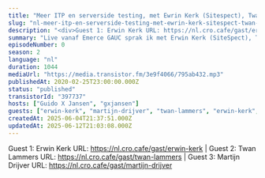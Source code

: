 ```yaml
---
title: "Meer ITP en serverside testing, met Ewrin Kerk (Sitespect), Twan Lammers (OrangeValley) en Martijn Drijver (Fosby Digital Agency)"
slug: "nl-meer-itp-en-serverside-testing-met-ewrin-kerk-sitespect-twan-lammers-orangevalley-en-martijn-drijver-fosby-digital-agency"
description: "<div>Guest 1: Erwin Kerk URL: https://nl.cro.cafe/gast/erwin-kerk | Guest 2: Twan Lammers URL: https://nl.cro.cafe/gast/twan-lammers | Guest 3: Martijn Drijver URL: https://nl.cro.cafe/gast/martijn-drijver&nbsp;</div>"
summary: "Live vanaf Emerce GAUC sprak ik met Erwin Kerk (SiteSpect), Twan Lammers (OrangeValley) en Martijn Drijver (Fosby Digital Agency) over het thema van de dag: ITP en serverside testing."
episodeNumber: 0
season: 2
language: "nl"
duration: 1044
mediaUrl: "https://media.transistor.fm/3e9f4066/795ab432.mp3"
publishedAt: 2020-02-25T23:00:00.000Z
status: "published"
transistorId: "397737"
hosts: ["Guido X Jansen", "gxjansen"]
guests: ["erwin-kerk", "martijn-drijver", "twan-lammers", "erwin-kerk", "martijn-drijver", "twan-lammers"]
createdAt: 2025-06-04T21:37:51.000Z
updatedAt: 2025-06-12T21:03:08.000Z
---
```


Guest 1: Erwin Kerk URL: https://nl.cro.cafe/gast/erwin-kerk | Guest 2: Twan Lammers URL: https://nl.cro.cafe/gast/twan-lammers | Guest 3: Martijn Drijver URL: https://nl.cro.cafe/gast/martijn-drijver&nbsp;
